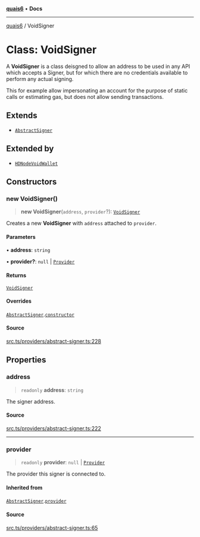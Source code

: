 [**quais6**](../README.md) • **Docs**

***

[quais6](../globals.md) / VoidSigner

# Class: VoidSigner

A **VoidSigner** is a class deisgned to allow an address to be used
 in any API which accepts a Signer, but for which there are no
 credentials available to perform any actual signing.

 This for example allow impersonating an account for the purpose of
 static calls or estimating gas, but does not allow sending transactions.

## Extends

- [`AbstractSigner`](AbstractSigner.md)

## Extended by

- [`HDNodeVoidWallet`](HDNodeVoidWallet.md)

## Constructors

### new VoidSigner()

> **new VoidSigner**(`address`, `provider`?): [`VoidSigner`](VoidSigner.md)

Creates a new **VoidSigner** with `address` attached to
 `provider`.

#### Parameters

• **address**: `string`

• **provider?**: `null` \| [`Provider`](../interfaces/Provider.md)

#### Returns

[`VoidSigner`](VoidSigner.md)

#### Overrides

[`AbstractSigner`](AbstractSigner.md).[`constructor`](AbstractSigner.md#constructors)

#### Source

[src.ts/providers/abstract-signer.ts:228](https://github.com/dominant-strategies/quais-6.js/blob/aca1855329c3946c627ab7f16ac5304cea7d20c5/src.ts/providers/abstract-signer.ts#L228)

## Properties

### address

> `readonly` **address**: `string`

The signer address.

#### Source

[src.ts/providers/abstract-signer.ts:222](https://github.com/dominant-strategies/quais-6.js/blob/aca1855329c3946c627ab7f16ac5304cea7d20c5/src.ts/providers/abstract-signer.ts#L222)

***

### provider

> `readonly` **provider**: `null` \| [`Provider`](../interfaces/Provider.md)

The provider this signer is connected to.

#### Inherited from

[`AbstractSigner`](AbstractSigner.md).[`provider`](AbstractSigner.md#provider)

#### Source

[src.ts/providers/abstract-signer.ts:65](https://github.com/dominant-strategies/quais-6.js/blob/aca1855329c3946c627ab7f16ac5304cea7d20c5/src.ts/providers/abstract-signer.ts#L65)
